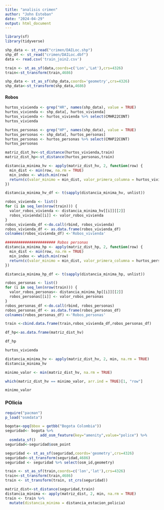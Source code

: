 ```yaml
---
title: "analisis crimen"
author: "John Esteban"
date: "2024-04-29"
output: html_document
---
```


```r
library(sf)
library(tidyverse)
```

```r
shp_data <- st_read("crimen/DAILoc.shp")
shp_df <- st_read("crimen/DAILoc.dbf")
data <- read.csv('train_join2.csv')
```

```r
train <- st_as_sf(data,coords=c('Lon','Lat'),crs=4326)
train<-st_transform(train,4686)

shp_data <- st_as_sf(shp_data,coords='geometry',crs=4326)
shp_data<-st_transform(shp_data,4686)
```





#### Robos

```r
hurtos_vivienda <- grep("HR", names(shp_data), value = TRUE)
hurtos_vivienda <- shp_data[, hurtos_vivienda]
hurtos_vivienda <- hurtos_vivienda %>% select(CMHR22CONT)
hurtos_vivienda
```

```r
hurtos_personas <- grep("HP", names(shp_data), value = TRUE)
hurtos_personas <- shp_data[, hurtos_personas]
hurtos_personas <- hurtos_personas %>% select(CMHP22CONT)
hurtos_personas
```

```r
matriz_dist_hv<-st_distance(hurtos_vivienda,train)
matriz_dist_hp<-st_distance(hurtos_personas,train)
```





```r
distancia_minima_hv <- apply(matriz_dist_hv, 2, function(row) {
  min_dist <- min(row, na.rm = TRUE)
  min_index <- which.min(row)
  return(c(valor_minimo = min_dist, valor_primera_columna = hurtos_vivienda[min_index, 1]))
})

distancia_minima_hv_df <- t(sapply(distancia_minima_hv, unlist))

robos_vivienda <- list()
for (i in seq_len(nrow(train))) {
  valor_robos_vivienda <- distancia_minima_hv[[i]][[2]]
  robos_vivienda[[i]] <- valor_robos_vivienda
}
robos_vivienda_df <-do.call(rbind, robos_vivienda)
robos_vivienda_df <- as.data.frame(robos_vivienda_df)
colnames(robos_vivienda_df) <-'Robos_vivienda'

####################### Robos personas
distancia_minima_hp <- apply(matriz_dist_hp, 2, function(row) {
  min_dist <- min(row, na.rm = TRUE)
  min_index <- which.min(row)
  return(c(valor_minimo = min_dist, valor_primera_columna = hurtos_personas[min_index, 1]))
})

distancia_minima_hp_df <- t(sapply(distancia_minima_hp, unlist))

robos_personas <- list()
for (i in seq_len(nrow(train))) {
  valor_robos_personas<- distancia_minima_hp[[i]][[2]]
  robos_personas[[i]] <- valor_robos_personas
}
robos_personas_df <-do.call(rbind, robos_personas)
robos_personas_df <- as.data.frame(robos_personas_df)
colnames(robos_personas_df) <-'Robos_personas'
```

```r
train <-cbind.data.frame(train,robos_vivienda_df,robos_personas_df)
```







```r
df_hp<-as.data.frame(matriz_dist_hv)
```

```r
df_hp
```

```r
hurtos_vivienda
```


```r
distancia_minima_hv <- apply(matriz_dist_hv, 2, min, na.rm = TRUE)
distancia_minima_hv
```

```r
minimo_valor <- min(matriz_dist_hv, na.rm = TRUE)

which(matriz_dist_hv == minimo_valor, arr.ind = TRUE)[1, "row"]
```


```r
minimo_valor
```




### POlicia


```r
require("pacman")
p_load("osmdata")
```



```r
bogota<-opq(bbox = getbb("Bogota Colombia"))
seguridad<- bogota %>% 
                add_osm_feature(key="amenity",value="police") %>% 
  osmdata_sf()
seguridad<-seguridad$osm_point
```


```r

seguridad <- st_as_sf(seguridad,coords='geometry',crs=4326)
seguridad<-st_transform(seguridad,4686)
seguridad <- seguridad %>% select(osm_id,geometry)
```



```r
train <- st_as_sf(train,coords=c('lon','lat'),crs=4326)
train<-st_transform(train,4686)
train <- st_transform(train, st_crs(seguridad))
```


```r
matriz_dist<-st_distance(seguridad,train)
distancia_minima <- apply(matriz_dist, 2, min, na.rm = TRUE)
train <- train %>% 
  mutate(distancia_minima = distancia_estacion_policia)
```





















